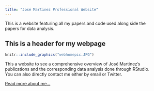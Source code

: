 ```yaml
---
title: "José Martinez Professional Website"
---
```


This is a website featuring all my papers and code used along side the papers for data analysis.

## This is a header for my webpage

```r
knitr::include_graphics("webhomepic.JPG")
```

This a website to see a comprehensive overview of José Martinez's publications and the corresponding data analysis done through RStudio. You can also directly contact me either by email or Twitter.

[Read more about me...](about.html)
